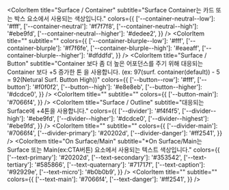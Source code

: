 
<style>{`.docblock-colorpalette > div { gap: 0 10px; }`}</style>

<Meta title="Foundation/Colors" />

<ColorPalette>
  <ColorItem
    title="Base"
    subtitle=""
    colors={{ ['--color-main']: '#7066f4', ['--color-danger']: '#ff2541' }}
  />
  <ColorItem
    title="Surface (=Background)"
    subtitle="Surface는 Background 색상을 의미합니다."
    colors={{
      ['--background']: '#fff',
      ['--background-neutral']: '#f7f7f8',
      ['--background-blurple']: '#f7f6fe',
    }}
  />

  <ColorItem
    title="Surface / Container"
    subtitle="Surface Container는 카드 또는 박스 요소에서 사용되는 색상입니다."
    colors={{
      ['--container-neutral--low']: '#fff',
      ['--container-neutral']: '#f7f7f8',
      ['--container-neutral--high']: '#ebe9fd',
      ['--container-neutral--higher']: '#dedee2',
    }}
  />
  <ColorItem
    title=""
    subtitle=""
    colors={{
      ['--container-blurple--low']: '#fff',
      ['--container-blurple']: '#f7f6fe',
      ['--container-blurple--high']: '#eaeaff',
      ['--container-blurple--higher']: '#dfddfd',
    }}
  />
  <ColorItem
    title="Surface / Button"
    subtitle="Container 보다 좀 더 높은 어포던스를 주기 위해 대응되는 Container 보다 +5 증가한 톤 을 사용합니다. (ex: 97(surf. container(default)) - 5 = 92(Netural Surf. Button High))"
    colors={{
      ['--button--row']: '#fff',
      ['--button']: '#f0f0f2',
      ['--button--high']: '#e8e8eb',
      ['--button--higher']: '#dcdce0',
    }}
  />
  <ColorItem
    title=""
    subtitle=""
    colors={{
      ['--button-main']: '#7066f4',
    }}
  />
  <ColorItem
    title="Surface / Outline"
    subtitle="대응되는 Surface에 +4톤을 사용합니다."
    colors={{
      ['--divider']: '#f4f4f5',
      ['--divider--high']: '#ebe9fd',
      ['--divider--higher']: '#dcdce0',
      ['--divider--highest']: '#ebe9fd',
    }}
  />
  <ColorItem
    title=""
    subtitle=""
    colors={{
      ['--divider-main']: '#7066f4',
      ['--divider-primary']: '#20202d',
      ['--divider-danger']: '#ff2541',
    }}
  />
  <ColorItem
    title="On Surface/Main"
    subtitle="*On Surface/Main는 Surface 또는 Main(ex:CTA버튼) 요소에서 사용되는 텍스트 색상입니다."
    colors={{
      ['--text-primary']: '#20202d',
      ['--text-secondary']: '#353542',
      ['--text-tertiary']: '#585866',
      ['--text-quaternary']: '#71717f',
      ['--text-caption']: '#92929e',
      ['--text-micro']: '#b0b0b9',
    }}
  />
  <ColorItem
    title=""
    subtitle=""
    colors={{
      ['--text-main']: '#7066f4',
      ['--text-danger']: '#ff2541',
    }}
  />
</ColorPalette>
